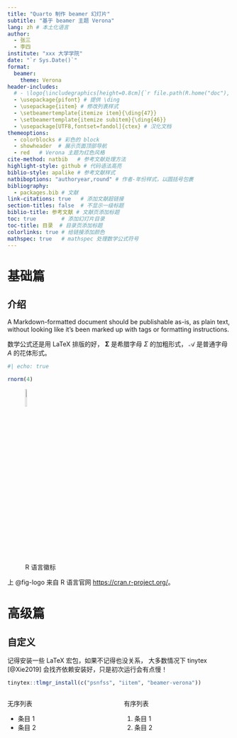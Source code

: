 ```yaml
---
title: "Quarto 制作 beamer 幻灯片"
subtitle: "基于 beamer 主题 Verona"
lang: zh # 本土化语言
author:
  - 张三
  - 李四
institute: "xxx 大学学院"
date: "`r Sys.Date()`"
format: 
  beamer: 
    theme: Verona
header-includes:
  # - \logo{\includegraphics[height=0.8cm]{`r file.path(R.home("doc"), "html", "Rlogo")`}} # 插入 Logo
  - \usepackage{pifont} # 提供 \ding 
  - \usepackage{iitem} # 修改列表样式
  - \setbeamertemplate{itemize item}{\ding{47}}
  - \setbeamertemplate{itemize subitem}{\ding{46}}
  - \usepackage[UTF8,fontset=fandol]{ctex} # 汉化文档
themeoptions: 
  - colorblocks # 彩色的 block
  - showheader  # 展示页面顶部导航
  - red   # Verona 主题为红色风格
cite-method: natbib   # 参考文献处理方法
highlight-style: github # 代码语法高亮
biblio-style: apalike # 参考文献样式
natbiboptions: "authoryear,round" # 作者-年份样式，以圆括号包裹
bibliography: 
  - packages.bib # 文献
link-citations: true   # 添加文献超链接
section-titles: false  # 不显示一级标题
biblio-title: 参考文献 # 文献页添加标题
toc: true        # 添加幻灯片目录
toc-title: 目录  # 目录页添加标题
colorlinks: true # 给链接添加颜色
mathspec: true   # mathspec 处理数学公式符号
---
```


# 基础篇

## 介绍

::: {.quotation data-latex="[John Gruber]"}
A Markdown-formatted document should be publishable as-is, as plain text, 
without looking like it’s been marked up with tags or formatting instructions.  
:::

数学公式还是用 LaTeX 排版的好， 
$\boldsymbol{\Sigma}$ 是希腊字母 $\Sigma$ 的加粗形式，
$\mathcal{A}$ 是普通字母 $A$ 的花体形式。

```r
#| echo: true

rnorm(4)
```

![R 语言徽标](`r file.path(R.home("doc"), "html", "Rlogo")`){#fig-logo width=10% }

上 @fig-logo 来自 R 语言官网 <https://cran.r-project.org/>。

# 高级篇

## 自定义

::: {.exampleblock data-latex="{提示}"}
记得安装一些 LaTeX 宏包，如果不记得也没关系，
大多数情况下 tinytex [@Xie2019] 会找齐依赖安装好，只是初次运行会有点慢！

```r
tinytex::tlmgr_install(c("psnfss", "iitem", "beamer-verona"))
```
:::

:::::::::::::: {.columns}
::: {.column width="50%"}
无序列表

- 条目 1
- 条目 2
:::
::: {.column width="50%"}
有序列表

1. 条目 1
1. 条目 2
:::
::::::::::::::
